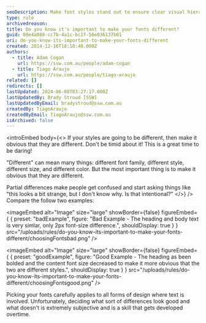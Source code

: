 ```yaml
---
seoDescription: Make font styles stand out to ensure clear visual hierarchy and avoid confusion.
type: rule
archivedreason:
title: Do you know it's important to make your fonts different?
guid: 08e4a088-cc7b-4a1c-bc1f-56e036137b01
uri: do-you-know-its-important-to-make-your-fonts-different
created: 2014-12-16T18:10:40.000Z
authors:
  - title: Adam Cogan
    url: https://ssw.com.au/people/adam-cogan
  - title: Tiago Araujo
    url: https://ssw.com.au/people/tiago-araujo
related: []
redirects: []
lastUpdated: 2024-06-08T03:27:17.000Z
lastUpdatedBy: Brady Stroud [SSW]
lastUpdatedByEmail: bradystroud@ssw.com.au
createdBy: TiagoAraujo
createdByEmail: TiagoAraujo@ssw.com.au
isArchived: false
---
```


<introEmbed
  body={<>
If your styles are going to be different, then make it obvious that they are different. Don't be timid about it! This is a great time to be daring!

"Different" can mean many things: different font family, different style, different size, and different color. But the most important thing is to make it obvious that they are different.

Partial differences make people get confused and start asking things like "this looks a bit strange, but I don't know why. Is that intentional?"
  </>}
/>
Compare the follow two examples:

<imageEmbed
  alt="Image"
  size="large"
  showBorder={false}
  figureEmbed={ {
    preset: "badExample",
    figure: "Bad Example - The heading and body text is very simlar, only 2px font-size difference.",
    shouldDisplay: true
  } }
  src="/uploads/rules/do-you-know-its-important-to-make-your-fonts-different/choosingFontsbad.png"
/>

<imageEmbed
  alt="Image"
  size="large"
  showBorder={false}
  figureEmbed={ {
    preset: "goodExample",
    figure: "Good Example - The heading as been bolded and the content font size decreased to make it more obvious that the two are different styles.",
    shouldDisplay: true
  } }
  src="/uploads/rules/do-you-know-its-important-to-make-your-fonts-different/choosingFontsgood.png"
/>

Picking your fonts carefully applies to all forms of design where text is involved. Unfortunately, deciding what sort of differences look good and what doesn't is extremely subjective and is a skill that gets developed overtime.
